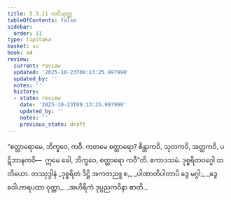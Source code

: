 ```yaml
---
title: 5.3.11 ကဝိသုတ္တ
tableOfContents: false
sidebar:
  order: 11
type: tipitaka
basket: su
book: a4
review:
  current: review
  updated: '2025-10-23T09:13:25.997990'
  updated_by: ''
  notes: ''
  history:
  - state: review
    date: '2025-10-23T09:13:25.997990'
    updated_by: ''
    notes: ''
    previous_state: draft
---
```



<ReviewStatus review={frontmatter.review} showDetails={true} />

<HypothesisAnnotation frontmatter={frontmatter} />

<DynamicBreadcrumb />

<Division number="231" book="a4" e="ch" v="15" p="553">

<Paragraph number="1420" book="a4">
“စတ္တာရောမေ, ဘိက္ခဝေ, ကဝီ. ကတမေ စတ္တာရော? စိန္တာကဝိ, သုတကဝိ, အတ္ထကဝိ, ပဋိဘာနကဝိ—  ဣမေ ခေါ, ဘိက္ခဝေ, စတ္တာရော ကဝီ”တိ.

</Paragraph>
</Division>

<Paragraph number="1421" type="center" book="a4">
ဧကာဒသမံ.



</Paragraph>

<Paragraph number="1422" type="center" book="a4">
ဒုစ္စရိတဝဂ္ဂေါ တတိယော.



</Paragraph>

<Paragraph number="1423" type="center" book="a4">
တဿုဒ္ဒါနံ


</Paragraph>

<Paragraph number="1424" type="verses" book="a4">
_ဒုစ္စရိတံ ဒိဋ္ဌိ အကတညူ စ,_  
_ပါဏာတိပါတာပိ ဒွေ မဂ္ဂါ;_  
_ဒွေ ဝေါဟာရပထာ ဝုတ္တာ,_  
_အဟိရိကံ ဒုပ္ပညကဝိနာ စာတိ._
</Paragraph>